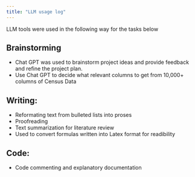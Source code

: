 ```yaml
---
title: "LLM usage log"
---
```


LLM tools were used in the following way for the tasks below

## Brainstorming

* Chat GPT was used to brainstorm project ideas and provide feedback and refine the project plan.
* Use Chat GPT to decide what relevant columns to get from 10,000+ columns of Census Data

## Writing: 

* Reformating text from bulleted lists into proses 
* Proofreading
* Text summarization for literature review 
* Used to convert formulas written into Latex format for readibility

## Code: 

* Code commenting and explanatory documentation 
